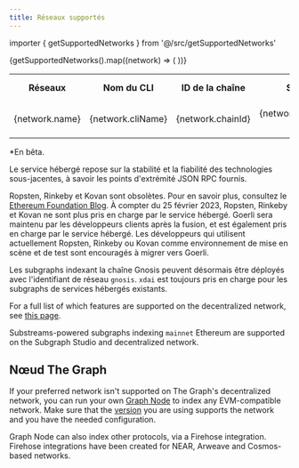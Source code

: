```yaml
---
title: Réseaux supportés
---
```


importer { getSupportedNetworks } from '@/src/getSupportedNetworks'

<Table>
  <tr>
    <th>Réseaux</th>
    <th>Nom du CLI</th>
    <th align="center">ID de la chaîne</th>
    <th align="center">Service hébergé</th>
    <th align="center">Subgraph Studio</th>
    <th align="center">Réseau décentralisé</th>
    <th align="center">Soutien à Substreams</th>
  </tr>
  {getSupportedNetworks().map((network) => (
    <tr key={network.cliName}>
      <td>{network.name}</td>
      <td>
        <CodeInline>{network.cliName}</CodeInline>
      </td>
      <td align="center">{network.chainId}</td>
      <td align="center">{network.supportedOnHosted ? '✓' : null}</td>
      <td align="center">{network.supportedOnStudio ? '✓' : null}</td>
      <td align="center">{network.supportedOnNetwork ? `✓${network.isBeta ? '*' : ''}` : null}</td>
      <td align="center">{réseau.substreams ? '✓' : null}</td>
    </tr>
  ))}
</Table>

\*En bêta.

Le service hébergé repose sur la stabilité et la fiabilité des technologies sous-jacentes, à savoir les points d'extrémité JSON RPC fournis.

Ropsten, Rinkeby et Kovan sont obsolètes. Pour en savoir plus, consultez le [Ethereum Foundation Blog](https://blog.ethereum.org/2022/06/21/testnet-deprecation). À compter du 25 février 2023, Ropsten, Rinkeby et Kovan ne sont plus pris en charge par le service hébergé. Goerli sera maintenu par les développeurs clients après la fusion, et est également pris en charge par le service hébergé. Les développeurs qui utilisent actuellement Ropsten, Rinkeby ou Kovan comme environnement de mise en scène et de test sont encouragés à migrer vers Goerli.

Les subgraphs indexant la chaîne Gnosis peuvent désormais être déployés avec l'identifiant de réseau `gnosis`. `xdai` est toujours pris en charge pour les subgraphs de services hébergés existants.

For a full list of which features are supported on the decentralized network, see [this page](https://github.com/graphprotocol/indexer/blob/main/docs/feature-support-matrix.md).

Substreams-powered subgraphs indexing `mainnet` Ethereum are supported on the Subgraph Studio and decentralized network.

## Nœud The Graph

If your preferred network isn't supported on The Graph's decentralized network, you can run your own [Graph Node](https://github.com/graphprotocol/graph-node) to index any EVM-compatible network. Make sure that the [version](https://github.com/graphprotocol/graph-node/releases) you are using supports the network and you have the needed configuration.

Graph Node can also index other protocols, via a Firehose integration. Firehose integrations have been created for NEAR, Arweave and Cosmos-based networks.
